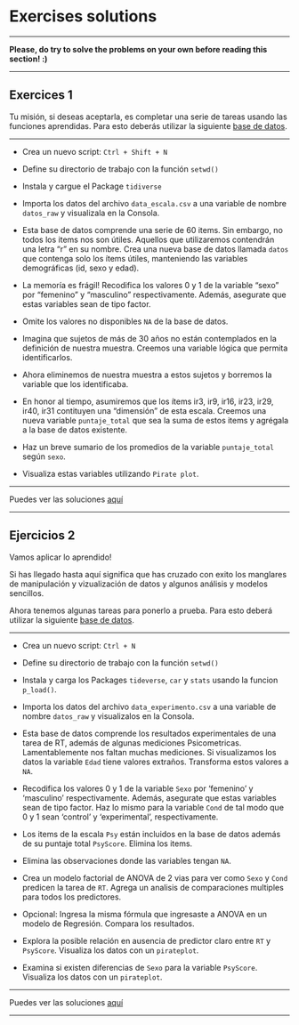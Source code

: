 # Exercises solutions

***

**Please, do try to solve the problems on your own before reading this section! :)**

***


## Exercices 1

Tu misión, si deseas aceptarla, es completar una serie de tareas usando las funciones aprendidas.
Para esto deberás utilizar la siguiente [base de datos](Data/50-Exercices/Exercices_1.csv).

***

* Crea un nuevo script: `Ctrl + Shift + N`

* Define su directorio de trabajo con la función ` setwd() `

* Instala y cargue el Package ` tidiverse `

* Importa los datos del archivo ` data_escala.csv ` a una variable de nombre ` datos_raw ` y visualizala en la Consola.

* Esta base de datos comprende una serie de 60 items. Sin embargo, no todos los items nos son útiles. Aquellos que utilizaremos contendrán una letra "r" en su nombre. Crea una nueva base de datos llamada ` datos ` que contenga solo los ítems útiles, manteniendo las variables demográficas (id, sexo y edad).

* La memoría es frágil! Recodifica los valores 0 y 1 de la variable "sexo" por "femenino" y "masculino" respectivamente. Además, asegurate que estas variables sean de tipo factor.

* Omite los valores no disponibles ` NA ` de la base de datos.

* Imagina que sujetos de más de 30 años no están contemplados en la definición de nuestra muestra. Creemos una variable lógica que permita identificarlos.

* Ahora eliminemos de nuestra muestra a estos sujetos y borremos la variable que los identificaba.

* En honor al tiempo, asumiremos que los ítems ir3, ir9, ir16, ir23, ir29, ir40, ir31 contituyen una "dimensión" de esta escala. Creemos una nueva variable ` puntaje_total ` que sea la suma de estos items y agrégala a la base de datos existente.

* Haz un breve sumario de los promedios de la variable ` puntaje_total ` según ` sexo `.

* Visualiza estas variables utilizando ` Pirate plot `.

***
Puedes ver las soluciones [aquí](Data/Exercices/Exercices_solutions_1)  

***





## Ejercicios 2{#Ejercicios2}

Vamos aplicar lo aprendido!

Si has llegado hasta aquí significa que has cruzado con exito los manglares de manipulación y vizualización de datos y algunos análisis y modelos sencillos. 

Ahora tenemos algunas tareas para ponerlo a prueba. Para esto deberá utilizar la siguiente [base de datos](Data/50-Exercices/Exercices_2.csv).

***

* Crea un nuevo script: `Ctrl + N`

* Define su directorio de trabajo con la función ` setwd() `

* Instala y carga los Packages `tideverse`, `car` y `stats` usando la funcion `p_load()`.

* Importa los datos del archivo ` data_experimento.csv ` a una variable de nombre ` datos_raw ` y visualizalos en la Consola.

* Esta base de datos comprende los resultados experimentales de una tarea de RT, además de algunas mediciones Psicometricas. Lamentablemente nos faltan muchas mediciones. Si visualizamos los datos la variable `Edad` tiene valores extraños. Transforma estos valores a `NA`.

* Recodifica los valores 0 y 1 de la variable `Sexo` por 'femenino' y 'masculino' respectivamente. Además, asegurate que estas variables sean de tipo factor. Haz lo mismo para la variable `Cond` de tal modo que 0 y 1 sean 'control' y 'experimental', respectivamente.

* Los items de la escala `Psy` están incluidos en la base de datos además de su puntaje total `PsyScore`. Elimina los items.

* Elimina las observaciones donde las variables tengan `NA`.

* Crea un modelo factorial de ANOVA de 2 vias para ver como `Sexo` y `Cond` predicen la tarea de `RT`. Agrega un analisis de comparaciones multiples para todos los predictores.

* Opcional: Ingresa la misma fórmula que ingresaste a ANOVA en un modelo de Regresión. Compara los resultados.

* Explora la posible relación en ausencia de predictor claro entre `RT` y `PsyScore`. Visualiza los datos con un `pirateplot`.

* Examina si existen diferencias de `Sexo` para la variable `PsyScore`. Visualiza los datos con un `pirateplot`.

***
Puedes ver las soluciones [aquí](Data/Exercices_solutions_2.R)  

***